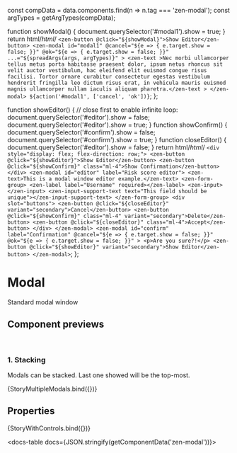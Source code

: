 
const compData = data.components.find(n => n.tag === 'zen-modal');
const argTypes = getArgTypes(compData);

<Meta title="Notifications/Modal window" component="zen-modal" argTypes={argTypes} />

  function showModal() {
    document.querySelector('#modal1').show = true;
  }
  return html/*html*/ `
    <zen-button @click="${showModal}">Show Editor</zen-button>
    <zen-modal
      id="modal1"
      @cancel="${e => {
        e.target.show = false;
      }}"
      @ok="${e => {
        e.target.show = false;
      }}"
      ...="${spreadArgs(args, argTypes)}"
    >
      <zen-text
        >Nec morbi ullamcorper tellus metus porta habitasse praesent dolor, ipsum netus rhoncus sit velit auctor
        vestibulum, hac eleifend elit euismod congue risus facilisi. Tortor ornare curabitur consectetur egestas
        vestibulum hendrerit fringilla leo dictum risus erat, in vehicula mauris euismod magnis ullamcorper nullam
        iaculis aliquam pharetra.</zen-text
      >
    </zen-modal>
    ${action('#modal1', ['cancel', 'ok'])}
  `;
};

  function showEditor() {
    // close first to enable infinite loop:
    document.querySelector('#editor').show = false;
    document.querySelector('#editor').show = true;
  }
  function showConfirm() {
    document.querySelector('#confirm').show = false;
    document.querySelector('#confirm').show = true;
  }
  function closeEditor() {
    document.querySelector('#editor').show = false;
  }
  return html/*html*/ `
    <div style="display: flex; flex-direction: row;">
      <zen-button @click="${showEditor}">Show Editor</zen-button>
      <zen-button @click="${showConfirm}" class="ml-4">Show Confirmation</zen-button>
    </div>
    <zen-modal id="editor" label="Risk score editor">
      <zen-text>This is a modal window editor example.</zen-text>
      <zen-form-group>
        <zen-label label="Username" required></zen-label>
        <zen-input></zen-input>
        <zen-input-support-text text="This field should be unique"></zen-input-support-text>
      </zen-form-group>
      <div slot="buttons">
        <zen-button @click="${closeEditor}" variant="secondary">Cancel</zen-button>
        <zen-button @click="${showConfirm}" class="ml-4" variant="secondary">Delete</zen-button>
        <zen-button @click="${closeEditor}" class="ml-4">Accept</zen-button>
      </div>
    </zen-modal>
    <zen-modal
      id="confirm"
      label="Confirmation"
      @cancel="${e => {
        e.target.show = false;
      }}"
      @ok="${e => {
        e.target.show = false;
      }}"
    >
      <p>Are you sure?!</p>
      <zen-button @click="${showEditor}" variant="secondary">Show Editor</zen-button>
    </zen-modal>
  `;
};

# Modal

Standard modal window

## Component previews

<br />

### 1. Stacking

Modals can be stacked. Last one showed will be the top-most.

<Canvas>
  <Story name="mutiple">{StoryMultipleModals.bind({})}</Story>
</Canvas>

## Properties

<Canvas>
  <Story
    name="default"
    args={{
      ...getDefaultArgs(argTypes),
      label: 'My modal window',
    }}
  >
    {StoryWithControls.bind({})}
  </Story>
</Canvas>

<ArgsTable story="default" />

<docs-table docs={JSON.stringify(getComponentData('zen-modal'))}></docs-table>
